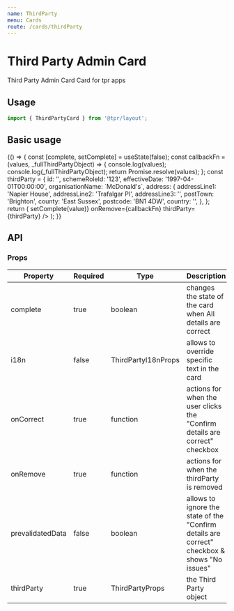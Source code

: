 ```yaml
---
name: ThirdParty
menu: Cards
route: /cards/thirdParty
---
```



# Third Party Admin Card

Third Party Admin Card Card for tpr apps

## Usage

```js
import { ThirdPartyCard } from '@tpr/layout';
```

## Basic usage

<Playground>
	{() => {
		const [complete, setComplete] = useState(false);
		const callbackFn = (values, _fullThirdPartyObject) => {
			console.log(values);
			console.log(_fullThirdPartyObject);
			return Promise.resolve(values);
		};
		const thirdParty = {
			id: '',
			schemeRoleId: '123',
			effectiveDate: '1997-04-01T00:00:00',
			organisationName: `McDonald's`,
			address: {
				addressLine1: 'Napier House',
				addressLine2: 'Trafalgar Pl',
				addressLine3: '',
				postTown: 'Brighton',
				county: 'East Sussex',
				postcode: 'BN1 4DW',
				country: '',
			},
		};
		return (
			<ThirdPartyCard
				complete={complete}
				onCorrect={(value) => setComplete(value)}
				onRemove={callbackFn}
				thirdParty={thirdParty}
			/>
		);
	}}
</Playground>

## API

### Props

| Property         | Required | Type                | Description                                                                                  |
| ---------------- | -------- | ------------------- | -------------------------------------------------------------------------------------------- |
| complete         | true     | boolean             | changes the state of the card when All details are correct                                   |
| i18n             | false    | ThirdPartyI18nProps | allows to override specific text in the card                                                 |
| onCorrect        | true     | function            | actions for when the user clicks the "Confirm details are correct" checkbox                  |
| onRemove         | true     | function            | actions for when the thirdParty is removed                                                   |
| prevalidatedData | false    | boolean             | allows to ignore the state of the "Confirm details are correct" checkbox & shows "No issues" |
| thirdParty       | true     | ThirdPartyProps     | the Third Party object                                                                       |
